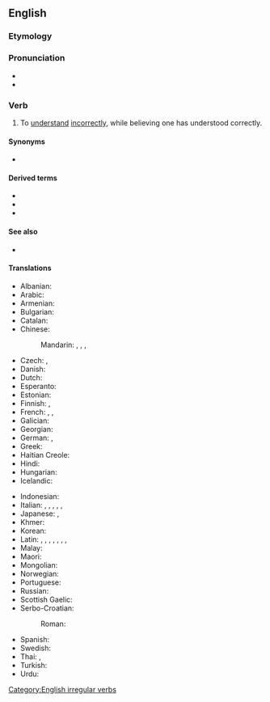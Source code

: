 ==English==
{{wikipedia|dab=misunderstand}}

===Etymology===
{{prefix|en|mis|understand}}

===Pronunciation===
* {{IPA|en|/mɪs.ʌn.də(ɹ)ˈstænd/}}
* {{rhymes|en|ænd|s=4}}

===Verb===
{{en-verb|misunderstands|misunderstanding|misunderstood}}

# {{lb|en|transitive}} To [[understand]] [[incorrectly]], while believing one has understood correctly.

====Synonyms====
* {{l|en|take the wrong way|take (something) the wrong way}}

====Derived terms====
* {{l|en|misunderstandable}}
* {{l|en|misunderstanding}}
* {{l|en|misunderstander}}

====See also====
* {{l|en|misinterpret}}

====Translations====
{{trans-top|to understand incorrectly, while believing one has understood correctly}}
* Albanian: {{t+|sq|keqkuptoj}}
* Arabic: {{t|ar|أَسَاءَ الْفَهْم}}
* Armenian: {{t|hy|սխալ հասկանալ}}
* Bulgarian: {{t|bg|разбирам погрешно}}
* Catalan: {{t+|ca|malentendre}}
* Chinese:
*: Mandarin: {{t+|cmn|誤會|sc=Hani}}, {{t+|cmn|误会|tr=wùhuì|sc=Hani}}, {{t+|cmn|誤解|sc=Hani}}, {{t+|cmn|误解|tr=wùjiě|sc=Hani}}
* Czech: {{t|cs|neporozumět}}, {{t|cs|špatně pochopit}}
* Danish: {{t+|da|misforstå}}
* Dutch: {{t+|nl|misverstaan}}
* Esperanto: {{t|eo|malinterpreti}}
* Estonian: {{t|et|valesti aru saama}}
* Finnish: {{t|fi|[[ymmärtää]] [[väärin]]}}, {{t|fi|[[käsittää]] väärin}}
* French: {{t|fr|[[mal]] [[interpréter]]}}, {{t+|fr|méprendre}}, {{t+|fr|mécomprendre}}
* Galician: {{t|gl|malentender}}
* Georgian: {{t|ka|არასწორად გაგება}}
* German: {{t+|de|missverstehen}}, {{t|de|falsch verstehen}}
* Greek: {{t+|el|παρεξηγώ}}
* Haitian Creole: {{t|ht|konprann mal}}
* Hindi: {{t|hi|ग़लत समझना}}
* Hungarian: {{t+|hu|félreért}}
* Icelandic: {{t|is|misskilja}}
{{trans-mid}}
* Indonesian: {{t|id|[[salah]] [[paham]]}}
* Italian: {{t+|it|fraintendere}}, {{t|it|equivocare}}, {{t|it|prendere una cantonata}}, {{t|it|prendere un abbaglio}}, {{t|it|prendere un granchio}}, {{t|it|male interpretare}}
* Japanese: {{t+|ja|勘違い|alt=勘違いする|tr=[[かんちがい]]する, kanchigai suru}}, {{t+|ja|誤解|alt=誤解する|tr=ごかいする, gokai suru}}
* Khmer: {{t|km|យល់ខុស|tr=yʊəl kʰoh|sc=Khmr}}
* Korean: {{t+|ko|오해하다}}
* Latin: {{t|la|[[male]] [[teneō]]}}, {{t|la|[[male]] [[intellegō]]}}, {{t|la|[[male]] [[capiō]]}}, {{t|la|[[male]] [[percipiō]]}}, {{t|la|[[male]] [[sciō]]}}, {{t|la|[[male]] [[comprehendō]]}}, {{t|la|fallor}}, {{t|la|fallō}}
* Malay: {{t|ms|[[salah]] [[faham]]}}
* Maori: {{t|mi|tuakoi}}
* Mongolian: {{t|mn|буруу ойлгох|sc=Cyrl}}
* Norwegian: {{t+|no|misforstå}}
* Portuguese: {{t|pt|[[entender]] [[mal]]}}
* Russian: {{t|ru|[[неправильно]] [[понимать]]}}
* Scottish Gaelic: {{t|gd|mì-bhreithnich}}
* Serbo-Croatian:
*: Roman: {{t|sh|[[pogrešno]] [[razumjeti]]}}
* Spanish: {{t+|es|malentender}}
* Swedish: {{t+|sv|missförstå}}
* Thai: {{t|th|เข้าใจผิด}}, {{t+|th|เขว|tr=kwăy}}
* Turkish: {{t|tr|yanlış anlamak}}
* Urdu: {{t|ur|غلط سمجھنا|tr=ġalat samajhnā}}
{{trans-bottom}}

[[Category:English irregular verbs]]